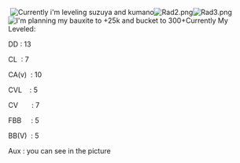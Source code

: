 

 [[File:Rad1.png|thumb|Currently i'm leveling suzuya and kumano]][[File:Rad2.png|thumb]][[File:Rad3.png|thumb]][[File:Rad4.png|thumb|I'm planning my bauxite to +25k and bucket to 300+]]Currently My Leveled:

DD : 13

CL  : 7

CA(v)  : 10

CVL    : 5  

CV       : 7

FBB     : 5

BB(V)  : 5

Aux : you can see in the picture<ac_metadata title="it is ready? for &quot;ALL EASY"> </ac_metadata>
